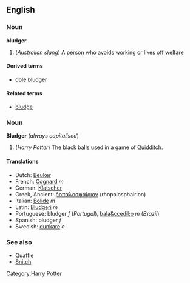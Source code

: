 ==English==
===Noun===
'''bludger'''

# (''Australian slang'') A person who avoids working or lives off welfare

====Derived terms====
*[[dole bludger]]

====Related terms====
*[[bludge]]

===Noun===
'''Bludger''' (''always capitalised'')

# (''Harry Potter'') The black balls used in a game of [[Quidditch]].

====Translations====
*Dutch: [[Beuker]]<!-- gender? -->
*French: [[Cognard]] ''m''
*German: [[Klatscher]]<!-- gender? -->
*Greek, Ancient: [[ῥοπαλοσφαίριον]] (rhopalosphairion)
*Italian: [[Bolide]] ''m''
*Latin: [[Bludgeri]] ''m'' <!-- plural -->
*Portuguese: bludger ''f'' (''Portugal''), [[bala&ccedil;o]] ''m'' (''Brazil'')
*Spanish: bludger ''f''
*Swedish: [[dunkare]] ''c''

===See also===
*[[Quaffle]]
*[[Snitch]]

[[Category:Harry Potter]]